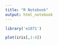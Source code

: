 ```yaml
---
title: "R Notebook"
output: html_notebook
---
```


```r
library('e1071')
```

```r
plot(iris[,1:4])
```
 
